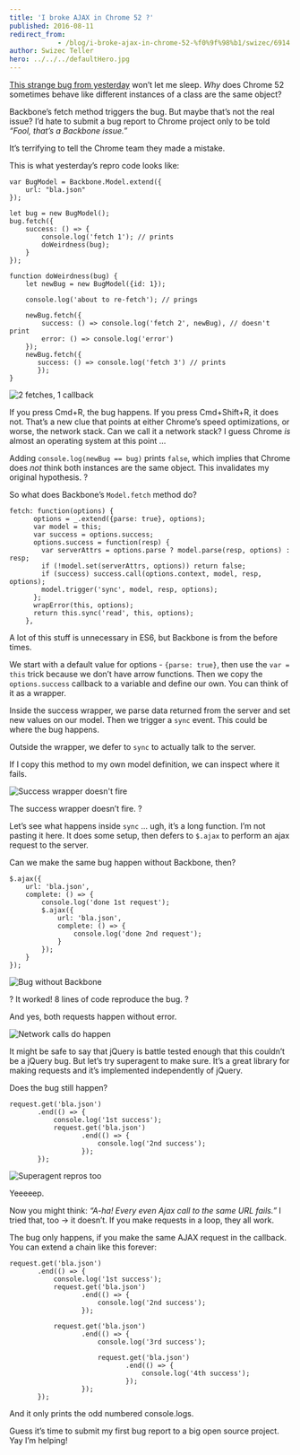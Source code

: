 ```yaml
---
title: 'I broke AJAX in Chrome 52 ?'
published: 2016-08-11
redirect_from: 
            - /blog/i-broke-ajax-in-chrome-52-%f0%9f%98%b1/swizec/6914
author: Swizec Teller
hero: ../../../defaultHero.jpg
---
```

[This strange bug from yesterday](https://swizec.com/blog/js-object-optimization-bug-in-chrome-52/swizec/6908) won’t let me sleep. _Why_ does Chrome 52 sometimes behave like different instances of a class are the same object?

Backbone’s fetch method triggers the bug. But maybe that’s not the real issue? I’d hate to submit a bug report to Chrome project only to be told _“Fool, that’s a Backbone issue.”_

It’s terrifying to tell the Chrome team they made a mistake.

This is what yesterday’s repro code looks like:

```
var BugModel = Backbone.Model.extend({
    url: "bla.json"
});

let bug = new BugModel();
bug.fetch({
    success: () => {
        console.log('fetch 1'); // prints
        doWeirdness(bug);
    }
});

function doWeirdness(bug) {
    let newBug = new BugModel({id: 1});

    console.log('about to re-fetch'); // prings

    newBug.fetch({
        success: () => console.log('fetch 2', newBug), // doesn't print
        error: () => console.log('error')
    });
    newBug.fetch({
       success: () => console.log('fetch 3') // prints
       });
}
```

![2 fetches, 1 callback](./img/blog-wp-content-uploads-2016-08-chrome-eats-objects.gif)

If you press Cmd+R, the bug happens. If you press Cmd+Shift+R, it does not. That’s a new clue that points at either Chrome’s speed optimizations, or worse, the network stack. Can we call it a network stack? I guess Chrome _is_ almost an operating system at this point …

Adding `console.log(newBug == bug)` prints `false`, which implies that Chrome does _not_ think both instances are the same object. This invalidates my original hypothesis. ?

So what does Backbone’s `Model.fetch` method do?

```
fetch: function(options) {
      options = _.extend({parse: true}, options);
      var model = this;
      var success = options.success;
      options.success = function(resp) {
        var serverAttrs = options.parse ? model.parse(resp, options) : resp;
        if (!model.set(serverAttrs, options)) return false;
        if (success) success.call(options.context, model, resp, options);
        model.trigger('sync', model, resp, options);
      };
      wrapError(this, options);
      return this.sync('read', this, options);
    },
```

A lot of this stuff is unnecessary in ES6, but Backbone is from the before times.

We start with a default value for options - `{parse: true}`, then use the `var = this` trick because we don’t have arrow functions. Then we copy the `options.success` callback to a variable and define our own. You can think of it as a wrapper.

Inside the success wrapper, we parse data returned from the server and set new values on our model. Then we trigger a `sync` event. This could be where the bug happens.

Outside the wrapper, we defer to `sync` to actually talk to the server.

If I copy this method to my own model definition, we can inspect where it fails.

![Success wrapper doesn't fire](./img/blog-wp-content-uploads-2016-08-success-wrapper.gif)

The success wrapper doesn’t fire. ?

Let’s see what happens inside `sync` … ugh, it’s a long function. I’m not pasting it here. It does some setup, then defers to `$.ajax` to perform an ajax request to the server.

Can we make the same bug happen without Backbone, then?

```
$.ajax({
    url: 'bla.json',
    complete: () => {
        console.log('done 1st request');
        $.ajax({
            url: 'bla.json',
            complete: () => {
                console.log('done 2nd request');
            }
        });
    }
});
```

![Bug without Backbone](./img/blog-wp-content-uploads-2016-08-purer-bug.gif)

? It worked! 8 lines of code reproduce the bug. ?

And yes, both requests happen without error.

![Network calls do happen](./img/blog-wp-content-uploads-2016-08-bug-network.gif)

It might be safe to say that jQuery is battle tested enough that this couldn’t be a jQuery bug. But let’s try superagent to make sure. It’s a great library for making requests and it’s implemented independently of jQuery.

Does the bug still happen?

```
request.get('bla.json')
       .end(() => {
           console.log('1st success');
           request.get('bla.json')
                  .end(() => {
                      console.log('2nd success');
                  });
       });
```

![Superagent repros too](./img/blog-wp-content-uploads-2016-08-superagent-bug.gif)

Yeeeeep.

Now you might think: _“A-ha! Every even Ajax call to the same URL fails.”_ I tried that, too -> it doesn’t. If you make requests in a loop, they all work.

The bug only happens, if you make the same AJAX request in the callback. You can extend a chain like this forever:

```
request.get('bla.json')
       .end(() => {
           console.log('1st success');
           request.get('bla.json')
                  .end(() => {
                      console.log('2nd success');
                  });

           request.get('bla.json')
                  .end(() => {
                      console.log('3rd success');

                      request.get('bla.json')
                             .end(() => {
                                 console.log('4th success');
                             });
                  });
       });
```

And it only prints the odd numbered console.logs.

Guess it’s time to submit my first bug report to a big open source project. Yay I’m helping!